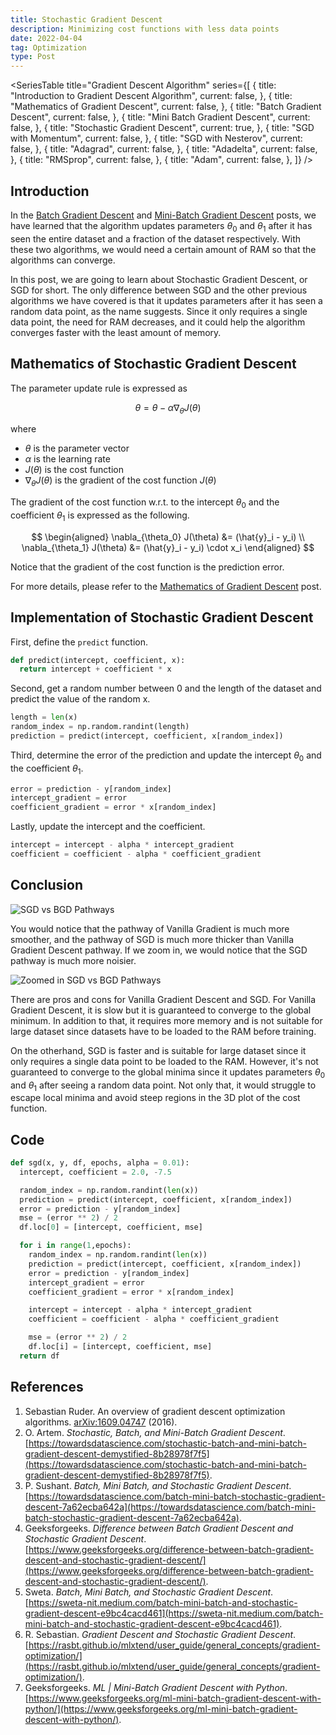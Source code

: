 ```yaml
---
title: Stochastic Gradient Descent
description: Minimizing cost functions with less data points
date: 2022-04-04
tag: Optimization
type: Post
---
```


<SeriesTable
  title="Gradient Descent Algorithm"
  series={[
    {
      title: "Introduction to Gradient Descent Algorithm",
      current: false,
    },
    {
      title: "Mathematics of Gradient Descent",
      current: false,
    },
    {
      title: "Batch Gradient Descent",
      current: false,
    },
    {
      title: "Mini Batch Gradient Descent",
      current: false,
    },
    {
      title: "Stochastic Gradient Descent",
      current: true,
    },
    {
      title: "SGD with Momentum",
      current: false,
    },
    {
      title: "SGD with Nesterov",
      current: false,
    },
    {
      title: "Adagrad",
      current: false,
    },
    {
      title: "Adadelta",
      current: false,
    },
    {
      title: "RMSprop",
      current: false,
    },
    {
      title: "Adam",
      current: false,
    },
  ]}
/>

## Introduction

In the [Batch Gradient Descent](/posts/batch-gradient-descent) and
[Mini-Batch Gradient Descent](/posts/mini-batch-gradient-descent) posts,
we have learned that the algorithm updates parameters $\theta_0$ and $\theta_1$ after it has seen the entire dataset and a fraction of the dataset respectively.
With these two algorithms, we would need a certain amount of RAM so that the algorithms can converge.

In this post, we are going to learn about Stochastic Gradient Descent, or SGD for short.
The only difference between SGD and the other previous algorithms we have covered is that
it updates parameters after it has seen a random data point, as the name suggests.
Since it only requires a single data point, the need for RAM decreases, and it could help the algorithm converges faster with the least amount of memory.

## Mathematics of Stochastic Gradient Descent

The parameter update rule is expressed as

$$
\theta = \theta - \alpha \nabla_{\theta} J(\theta)
$$

where

- $\theta$ is the parameter vector
- $\alpha$ is the learning rate
- $J(\theta)$ is the cost function
- $\nabla_{\theta} J(\theta)$ is the gradient of the cost function $J(\theta)$

The gradient of the cost function w.r.t. to the intercept $\theta_0$
and the coefficient $\theta_1$ is expressed as the following.

$$
\begin{aligned}
\nabla_{\theta_0} J(\theta) &= (\hat{y}_i - y_i) \\
\nabla_{\theta_1} J(\theta) &= (\hat{y}_i - y_i) \cdot x_i
\end{aligned}
$$

Notice that the gradient of the cost function is the prediction error.

For more details, please refer to the [Mathematics of Gradient Descent](/posts/mathematics-of-gradient-descent) post.

## Implementation of Stochastic Gradient Descent

First, define the `predict` function.

```python
def predict(intercept, coefficient, x):
  return intercept + coefficient * x
```

Second, get a random number between 0 and the
length of the dataset and predict the value of the random x.

```python
length = len(x)
random_index = np.random.randint(length)
prediction = predict(intercept, coefficient, x[random_index])
```

Third, determine the error of the prediction and
update the intercept $\theta_0$ and the coefficient $\theta_1$.

```python
error = prediction - y[random_index]
intercept_gradient = error
coefficient_gradient = error * x[random_index]
```

Lastly, update the intercept and the coefficient.

```python
intercept = intercept - alpha * intercept_gradient
coefficient = coefficient - alpha * coefficient_gradient
```

## Conclusion

![SGD vs BGD Pathways](/assets/posts/stochastic-gradient-descent/gd-sgd-pathways.png)

You would notice that the pathway of Vanilla Gradient is much more smoother,
and the pathway of SGD is much more thicker than Vanilla Gradient Descent pathway.
If we zoom in, we would notice that the SGD pathway is much more noisier.

![Zoomed in SGD vs BGD Pathways](/assets/posts/stochastic-gradient-descent/gd-sgd-pathways-zoomed.png)

There are pros and cons for Vanilla Gradient Descent and SGD.
For Vanilla Gradient Descent, it is slow but it is guaranteed to converge to the global minimum.
In addition to that, it requires more memory and is not suitable for large dataset since datasets have to be loaded to the RAM before training.

On the otherhand, SGD is faster and is suitable for large dataset since it only requires a single data point to be loaded to the RAM.
However, it's not guaranteed to converge to the global minima since it updates parameters $\theta_0$ and $\theta_1$ after seeing a random data point.
Not only that, it would struggle to escape local minima and avoid steep regions in the 3D plot of the cost function.

## Code

```python
def sgd(x, y, df, epochs, alpha = 0.01):
  intercept, coefficient = 2.0, -7.5

  random_index = np.random.randint(len(x))
  prediction = predict(intercept, coefficient, x[random_index])
  error = prediction - y[random_index]
  mse = (error ** 2) / 2
  df.loc[0] = [intercept, coefficient, mse]

  for i in range(1,epochs):
    random_index = np.random.randint(len(x))
    prediction = predict(intercept, coefficient, x[random_index])
    error = prediction - y[random_index]
    intercept_gradient = error
    coefficient_gradient = error * x[random_index]

    intercept = intercept - alpha * intercept_gradient
    coefficient = coefficient - alpha * coefficient_gradient

    mse = (error ** 2) / 2
    df.loc[i] = [intercept, coefficient, mse]
  return df
```

## References

1. Sebastian Ruder. An overview of gradient descent optimization algorithms. [arXiv:1609.04747](https://arxiv.org/abs/1609.04747) (2016).
2. O. Artem. _Stochastic, Batch, and Mini-Batch Gradient Descent_. [https://towardsdatascience.com/stochastic-batch-and-mini-batch-gradient-descent-demystified-8b28978f7f5](https://towardsdatascience.com/stochastic-batch-and-mini-batch-gradient-descent-demystified-8b28978f7f5).
3. P. Sushant. _Batch, Mini Batch, and Stochastic Gradient Descent_. [https://towardsdatascience.com/batch-mini-batch-stochastic-gradient-descent-7a62ecba642a](https://towardsdatascience.com/batch-mini-batch-stochastic-gradient-descent-7a62ecba642a).
4. Geeksforgeeks. _Difference between Batch Gradient Descent and Stochastic Gradient Descent_. [https://www.geeksforgeeks.org/difference-between-batch-gradient-descent-and-stochastic-gradient-descent/](https://www.geeksforgeeks.org/difference-between-batch-gradient-descent-and-stochastic-gradient-descent/).
5. Sweta. _Batch, Mini Batch, and Stochastic Gradient Descent_. [https://sweta-nit.medium.com/batch-mini-batch-and-stochastic-gradient-descent-e9bc4cacd461](https://sweta-nit.medium.com/batch-mini-batch-and-stochastic-gradient-descent-e9bc4cacd461).
6. R. Sebastian. _Gradient Descent and Stochastic Gradient Descent_. [https://rasbt.github.io/mlxtend/user_guide/general_concepts/gradient-optimization/](https://rasbt.github.io/mlxtend/user_guide/general_concepts/gradient-optimization/).
7. Geeksforgeeks. _ML | Mini-Batch Gradient Descent with Python_. [https://www.geeksforgeeks.org/ml-mini-batch-gradient-descent-with-python/](https://www.geeksforgeeks.org/ml-mini-batch-gradient-descent-with-python/).
